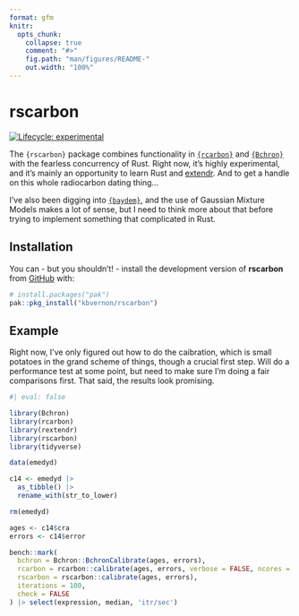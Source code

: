 ```yaml
---
format: gfm
knitr:
  opts_chunk: 
    collapse: true
    comment: "#>" 
    fig.path: "man/figures/README-"
    out.width: "100%"
---
```


# rscarbon

<!-- badges: start -->

[![Lifecycle:
experimental](https://img.shields.io/badge/lifecycle-experimental-orange.svg)](https://www.tidyverse.org/lifecycle/#experimental)

<!-- badges: end -->

The `{rscarbon}` package combines functionality in
[`{rcarbon}`](https://github.com/ahb108/rcarbon) and
[`{Bchron}`](https://github.com/andrewcparnell/Bchron) with the fearless
concurrency of Rust. Right now, it's highly experimental, and it's mainly an
opportunity to learn Rust and [extendr](https://github.com/extendr/extendr). And
to get a handle on this whole radiocarbon dating thing...

I've also been digging into
[`{baydem}`](https://github.com/eehh-stanford/baydem), and the use of Gaussian
Mixture Models makes a lot of sense, but I need to think more about that before
trying to implement something that complicated in Rust.

<!-- In terms of its motivation, one of the big shortcomings of **rcarbon** and  -->

<!-- **Bchron** is the data model they assume for calibrated radiocarbon dates, in  -->

<!-- each case a list of vectors of probability densities associated with each  -->

<!-- radiocarbon date. This is extremely inefficient, with loads of zeroes in the  -->

<!-- case of **Bchron** and costly merges and sorting in the case of **rcarbon**. A  -->

<!-- better alternative is a (compressed column) sparse matrix, since it keeps the  -->

<!-- calendar dates (columns) aligned without having to store the zeroes, too. Right  -->

<!-- now, I've implemented that with the [faer](https://github.com/sarah-ek/faer-rs)  -->

<!-- crate in Rust - because that crate is just insanely fast, has loads of support,  -->

<!-- and the extendr team is working hard to make conversions with their types simple  -->

<!-- and safe.  -->

## Installation

You can - but you shouldn't! - install the development version of **rscarbon**
from [GitHub](https://github.com/) with:

``` r
# install.packages("pak")
pak::pkg_install("kbvernon/rscarbon")
```

## Example

Right now, I've only figured out how to do the caibration, which is small 
potatoes in the grand scheme of things, though a crucial first step. Will do a 
performance test at some point, but need to make sure I'm doing a fair 
comparisons first. That said, the results look promising.

```r
#| eval: false

library(Bchron)
library(rcarbon)
library(rextendr)
library(rscarbon)
library(tidyverse)

data(emedyd)

c14 <- emedyd |>
  as_tibble() |>
  rename_with(str_to_lower)

rm(emedyd)

ages <- c14$cra
errors <- c14$error

bench::mark(
  bchron = Bchron::BchronCalibrate(ages, errors),
  rcarbon = rcarbon::calibrate(ages, errors, verbose = FALSE, ncores = 4),
  rscarbon = rscarbon::calibrate(ages, errors),
  iterations = 100,
  check = FALSE
) |> select(expression, median, 'itr/sec')

```
